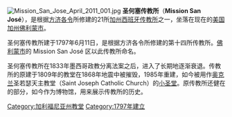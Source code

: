 {{unreferenced|time=2016-01-16T00:22:25+00:00}}
[[File:Mission_San_Jose_April_2011_001.jpg|thumb]]
'''圣何塞传教所'''（'''Mission San José'''），是根据[[方济各|方济各令]]所修建的21所[[加州西班牙传教所|加州西班牙传教所]]之一，坐落在现在的[[美国|美国]][[加州|加州]][[佛利蒙|佛利蒙市]]。

圣何塞传教所建于1797年6月11日，是根据方济各令所修建的第十四所传教所。[[佛利蒙|佛利蒙市]]的 Mission San José 区以此传教所命名。

圣何塞传教所在1833年墨西哥政教分离法案之后，进入了长期地逐渐衰退。传教所的原建于1809年的教堂在1868年地震中被摧毁，1985年重建，如今被用作[[奥克兰|奥克兰]]圣若瑟天主教堂（Saint Joseph Catholic Church）的[[小圣堂|小圣堂]]。原传教所还健在的部分，如今作为博物馆，用来展示传教所的历史。

[[Category:加利福尼亚州教堂|Category:加利福尼亚州教堂]]
[[Category:1797年建立|Category:1797年建立]]